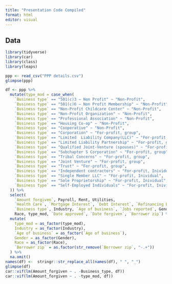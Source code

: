 ```yaml
---
title: "Presentation Code Compiled"
format: html
editor: visual
---
```


## Data

```r
library(tidyverse)
library(car)
library(class)
library(leaps)
```

```r
ppp <- read_csv("PPP details.csv")
glimpse(ppp)
```

```r
df <- ppp %>%
  mutate(type_mod = case_when(
    `Business type` == "501(c)3 – Non Profit" ~ "Non-Profit",
    `Business type` == "501(c)6 – Non Profit Membership" ~ "Non-Profit",
    `Business type` == "Non-Profit Childcare Center" ~ "Non-Profit",
    `Business type` == "Non-Profit Organization" ~ "Non-Profit",
    `Business type` == "Professional Association" ~ "Non-Profit",
    `Business type` == "Housing Co-op" ~ "Non-Profit",
    `Business type` == "Cooperative" ~ "Non-Profit",
    `Business type` == "Corporation" ~ "For-profit, group",
    `Business type` == "Limited  Liability Company(LLC)" ~ "For-profit, group",
    `Business type` == "Limited Liability Partnership" ~ "For-profit, group",
    `Business type` == "Qualified Joint-Venture (spouses)" ~ "For-profit, group",
    `Business type` == "Subchapter S Corporation" ~ "For-profit, group",
    `Business type` == "Tribal Concerns" ~ "For-profit, group",
    `Business type` == "Joint Venture" ~ "For-profit, group",
    `Business type` == "Trust" ~ "For-profit, group",
    `Business type` == "Independent contractors" ~ "For-profit, Inividual",
    `Business type` == "Single Member LLC" ~ "For-profit, Inividual",
    `Business type` == "Sole Proprietorship" ~ "For-profit, Inividual",
    `Business type` == "Self-Employed Individuals" ~ "For-profit, Inividual"
  )) %>%
  select(
    `Amount forgiven`, Payroll, Rent, Utilities,
    `Health Care`, `Mortgage Interest`, `Debt Interest`, `Refinancing EIDL`,
    `Business type`, Industry, `Age of business`, `Jobs reported`, Gender,
    Race, type_mod, `Date approved`, `Date forgiven`, `Borrower zip`) %>%
  mutate(
    type_mod = as_factor(type_mod),
    Industry = as_factor(Industry),
    `Age of business` = as_factor(`Age of business`),
    Gender = as_factor(Gender),
    Race = as_factor(Race),
    `Borrower zip` = as.factor(str_remove(`Borrower zip`, "-.+"))
  ) %>%
  na.omit()
names(df) <-  stringr::str_replace_all(names(df), " ", "_")
glimpse(df)
car::vif(lm(Amount_forgiven ~ . -Business_type, df))
car::vif(lm(Amount_forgiven ~ . -type_mod, df))
```
